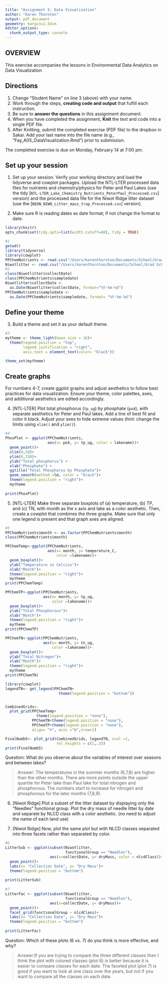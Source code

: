 ```yaml
---
title: "Assignment 5: Data Visualization"
author: "Karen Thornton"
output: pdf_document
geometry: margin=2.54cm
editor_options: 
  chunk_output_type: console
---
```


## OVERVIEW

This exercise accompanies the lessons in Environmental Data Analytics on Data Visualization 

## Directions
1. Change "Student Name" on line 3 (above) with your name.
2. Work through the steps, **creating code and output** that fulfill each instruction.
3. Be sure to **answer the questions** in this assignment document.
4. When you have completed the assignment, **Knit** the text and code into a single PDF file.
5. After Knitting, submit the completed exercise (PDF file) to the dropbox in Sakai. Add your last name into the file name (e.g., "Fay_A05_DataVisualization.Rmd") prior to submission.

The completed exercise is due on Monday, February 14 at 7:00 pm.



## Set up your session 
1. Set up your session. Verify your working directory and load the tidyverse 
and cowplot packages. Upload the NTL-LTER processed data files for nutrients 
and chemistry/physics for Peter and Paul Lakes (use the tidy 
[`NTL-LTER_Lake_Chemistry_Nutrients_PeterPaul_Processed.csv`] version) and 
the processed data file for the Niwot Ridge litter dataset (use the [`NEON_NIWO_Litter_mass_trap_Processed.csv`] version). 

2. Make sure R is reading dates as date format; if not change the format to date.
```r
library(knitr)
opts_chunk$set(tidy.opts=list(width.cutoff=60), tidy = TRUE)

```

```r
#1 
getwd()
library(tidyverse)
library(cowplot)
PPChemNutrients <- read.csv("/Users/karenthornton/Documents/School/Grad School/Year 1/Semester 2/EDA/Environmental_Data_Analytics_2022/Data/Processed/NTL-LTER_Lake_Chemistry_Nutrients_PeterPaul_Processed.csv", stringsAsFactors = TRUE)
Niwotlitter <- read.csv("/Users/karenthornton/Documents/School/Grad School/Year 1/Semester 2/EDA/Environmental_Data_Analytics_2022/Data/Processed/NEON_NIWO_Litter_mass_trap_Processed.csv", stringsAsFactors = TRUE)
#2 
class(Niwotlitter$collectDate)
class(PPChemNutrients$sampledate)
Niwotlitter$collectDate <- 
  as.Date(Niwotlitter$collectDate, format="%Y-%m-%d")
PPChemNutrients$sampledate <- 
  as.Date(PPChemNutrients$sampledate, format= "%Y-%m-%d")
```
## Define your theme
3. Build a theme and set it as your default theme.

```r
#3
mytheme <- theme_light(base_size = 16)+
  theme(legend.position = "top",
        legend.justification = "right",
        axis.text = element_text(color= "black"))

theme_set(mytheme)

```

## Create graphs
For numbers 4-7, create ggplot graphs and adjust aesthetics to follow best practices for data visualization. Ensure your theme, color palettes, axes, and additional aesthetics are edited accordingly.

4. [NTL-LTER] Plot total phosphorus (`tp_ug`) by phosphate (`po4`), with separate aesthetics for Peter and Paul lakes. Add a line of best fit and color it black. Adjust your axes to hide extreme values (hint: change the limits using `xlim()` and `ylim()`).

```r
#4
PhosPlot <- ggplot(PPChemNutrients, 
                   aes(x= po4, y= tp_ug, color = lakename))+
  geom_point()+
  xlim(0,50)+
  ylim(0,150)+
  ylab("Total phosphorus") +
  xlab("Phosphate") +
  ggtitle("Total Phosphorus by Phosphate")+
  geom_smooth(method =lm, color = "black")+
  theme(legend.position = "right")+
  mytheme
  
print(PhosPlot)

```


5. [NTL-LTER] Make three separate boxplots of (a) temperature, (b) TP, and (c) TN, with month as the x axis and lake as a color aesthetic. Then, create a cowplot that combines the three graphs. Make sure that only one legend is present and that graph axes are aligned.

```r
#5
PPChemNutrients$month <- as.factor(PPChemNutrients$month)
class(PPChemNutrients$month)

PPChemTemp<-ggplot(PPChemNutrients, 
                   aes(x= month, y= temperature_C, 
                       color =lakename))+
  geom_boxplot()+
  ylab("Temperature in Celcius")+
  xlab("Month")+
  theme(legend.position = "right")+
  mytheme
print(PPChemTemp)

PPChemTP<-ggplot(PPChemNutrients, 
                 aes(x= month, y= tp_ug, 
                     color =lakename))+
  geom_boxplot()+
  ylab("Total Phosphorous")+
  xlab("Month")+
  theme(legend.position = "right")+
  mytheme
print(PPChemTP)

PPChemTN<-ggplot(PPChemNutrients, 
                 aes(x= month, y= tn_ug, 
                     color =lakename))+
  geom_boxplot()+
  ylab("Total Nitrogen")+
  xlab("Month")+
  theme(legend.position = "right")+
  mytheme
print(PPChemTN)

library(cowplot)
legendTN<- get_legend(PPChemTN+ 
                        theme(legend.position = "bottom"))


CombinedGrids<-
  plot_grid(PPChemTemp+
              theme(legend.position = "none"),
            PPChemTN+theme(legend.position = "none"),
            PPChemTP+theme(legend.position = "none"),
            align= "h", axis ="b",nrow=1)

FinalNumb5<- plot_grid(CombinedGrids, legendTN, ncol =1, 
                       rel_heights = c(1,.3))
print(FinalNumb5)
```

Question: What do you observe about the variables of interest over seasons and between lakes? 

> Answer: The temperatures in the summer months (6,7,8) are higher than the other months. There are more points outside the upper quartile for Peter lake than Paul lake for total nitrogen and phosphorous. The numbers start to increase for nitrogen and phosphorous for the later months (7,8,9). 

6. [Niwot Ridge] Plot a subset of the litter dataset by displaying only the "Needles" functional group. Plot the dry mass of needle litter by date and separate by NLCD class with a color aesthetic. (no need to adjust the name of each land use)

7. [Niwot Ridge] Now, plot the same plot but with NLCD classes separated into three facets rather than separated by color. 

```r
#6
LitterSub <- ggplot(subset(Niwotlitter, 
                           functionalGroup == "Needles"),
                    aes(x=collectDate, y= dryMass, color = nlcdClass))+
  geom_point()+
  labs(x= "Collection Date", y= "Dry Mass")+
  theme(legend.position = "bottom")
  
print(LitterSub)
  
#7
LitterFac <- ggplot(subset(Niwotlitter, 
                           functionalGroup == "Needles"),
                    aes(x=collectDate, y= dryMass))+
  geom_point()+
  facet_grid(functionalGroup ~ nlcdClass)+
  labs(x= "Collection Date", y= "Dry Mass")+
  theme(legend.position = "bottom")
  
print(LitterFac)

```
Question: Which of these plots (6 vs. 7) do you think is more effective, and why? 

> Answer:If you are trying to compare the three different classes then I think the plot with colored classes (plot 6) is better because it is easier to compare classes for each date. The faceted plot (plot 7) is good if you want to look at one class over the years, but not if you want to compare all the classes on each date. 
